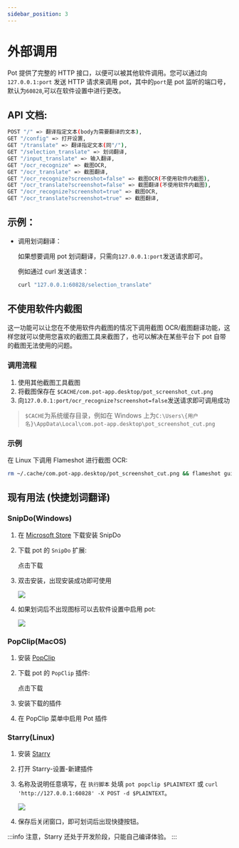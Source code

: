 ```yaml
---
sidebar_position: 3
---
```



# 外部调用

Pot 提供了完整的 HTTP 接口，以便可以被其他软件调用。您可以通过向 `127.0.0.1:port` 发送 HTTP 请求来调用 pot，其中的`port`是 pot 监听的端口号，默认为`60828`,可以在软件设置中进行更改。

## API 文档:

```bash
POST "/" => 翻译指定文本(body为需要翻译的文本),
GET "/config" => 打开设置,
GET "/translate" => 翻译指定文本(同"/"),
GET "/selection_translate" => 划词翻译,
GET "/input_translate" => 输入翻译,
GET "/ocr_recognize" => 截图OCR,
GET "/ocr_translate" => 截图翻译,
GET "/ocr_recognize?screenshot=false" => 截图OCR(不使用软件内截图),
GET "/ocr_translate?screenshot=false" => 截图翻译(不使用软件内截图),
GET "/ocr_recognize?screenshot=true" => 截图OCR,
GET "/ocr_translate?screenshot=true" => 截图翻译,
```

## 示例：

- 调用划词翻译：

  如果想要调用 pot 划词翻译，只需向`127.0.0.1:port`发送请求即可。

  例如通过 curl 发送请求：

  ```bash
  curl "127.0.0.1:60828/selection_translate"
  ```

## 不使用软件内截图

这一功能可以让您在不使用软件内截图的情况下调用截图 OCR/截图翻译功能，这样您就可以使用您喜欢的截图工具来截图了，也可以解决在某些平台下 pot 自带的截图无法使用的问题。

### 调用流程

1. 使用其他截图工具截图
2. 将截图保存在 `$CACHE/com.pot-app.desktop/pot_screenshot_cut.png`
3. 向`127.0.0.1:port/ocr_recognize?screenshot=false`发送请求即可调用成功

> `$CACHE`为系统缓存目录，例如在 Windows 上为`C:\Users\{用户名}\AppData\Local\com.pot-app.desktop\pot_screenshot_cut.png`

### 示例

在 Linux 下调用 Flameshot 进行截图 OCR:

```bash
rm ~/.cache/com.pot-app.desktop/pot_screenshot_cut.png && flameshot gui -s -p ~/.cache/com.pot-app.desktop/pot_screenshot_cut.png && curl "127.0.0.1:60828/ocr_recognize?screenshot=false"
```

## 现有用法 (快捷划词翻译)

### SnipDo(Windows)

1. 在 [Microsoft Store](https://www.microsoft.com/store/productId/9NPZ2TVKJVT7) 下载安装 SnipDo

2. 下载 pot 的 `SnipDo` 扩展:

   <Link
     className="button button--primary button--lg"
     to="https://ghproxy.com/https://github.com/pot-app/pot-desktop/releases/latest/download/pot.pbar"
   >
     <div style={{ display: "flex", justifyContent: "space-between" }}>
       <BsDownload style={{ margin: "auto", marginRight: "14px" }} />
       <span>点击下载</span>
     </div>
   </Link>

3. 双击安装，出现安装成功即可使用

   ![](./asset/snipdo.png)

4. 如果划词后不出现图标可以去软件设置中启用 pot:

   ![](./asset/snipdo1.png)

### PopClip(MacOS)

1. 安装 [PopClip](https://pilotmoon.com/popclip/)
2. 下载 pot 的 `PopClip` 插件:

   <Link
     className="button button--primary button--lg"
     to="https://ghproxy.com/https://github.com/pot-app/pot-desktop/releases/latest/download/Pot.popclipextz"
   >
     <div style={{ display: "flex", justifyContent: "space-between" }}>
       <BsDownload style={{ margin: "auto", marginRight: "14px" }} />
       <span>点击下载</span>
     </div>
   </Link>

3. 安装下载的插件
4. 在 PopClip 菜单中启用 Pot 插件

### Starry(Linux)

1. 安装 [Starry](https://github.com/ccslykx/Starry)
2. 打开 Starry-设置-新建插件
3. 名称及说明任意填写，在 `执行脚本` 处填 `pot popclip $PLAINTEXT` 或 `curl 'http://127.0.0.1:60828' -X POST -d $PLAINTEXT`。

   ![](./asset/starry.png)

4. 保存后关闭窗口，即可划词后出现快捷按钮。

:::info
注意，Starry 还处于开发阶段，只能自己编译体验。
:::

<div
  class="wwads-cn wwads-horizontal"
  data-id="285"
  style={{ maxWidth: "400px" }}
></div>
